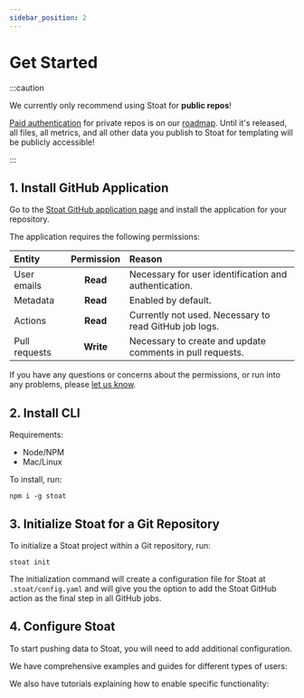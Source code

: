 ```yaml
---
sidebar_position: 2
---
```



# Get Started

:::caution

We currently only recommend using Stoat for **public repos**!

[Paid authentication](company/pricing) for private repos is on our [roadmap](company/roadmap). Until it's released,
all files, all metrics, and all other data you publish to Stoat for templating will be publicly accessible!

:::

## 1. Install GitHub Application

Go to the [Stoat GitHub application page](https://github.com/apps/stoat-app/) and install the application for your repository.

The application requires the following permissions:

| Entity | Permission | Reason |
| :--- | :---: | :--- |
| User emails | **Read** | Necessary for user identification and authentication. |
| Metadata | **Read** | Enabled by default. |
| Actions | **Read** | Currently not used. Necessary to read GitHub job logs. |
| Pull requests | **Write** | Necessary to create and update comments in pull requests. |

If you have any questions or concerns about the permissions, or run into any problems, please [let us know](company/contact-us).

## 2. Install CLI

Requirements:
- Node/NPM
- Mac/Linux

To install, run:
```
npm i -g stoat
```

## 3. Initialize Stoat for a Git Repository

To initialize a Stoat project within a Git repository, run:
```
stoat init
```

The initialization command will create a configuration file for Stoat at `.stoat/config.yaml` 
and will give you the option to add the Stoat GitHub action as the final step in all GitHub jobs.

## 4. Configure Stoat

To start pushing data to Stoat, you will need to add additional configuration.

We have comprehensive examples and guides for different types of users:
<PersonaList />

We also have tutorials explaining how to enable specific functionality:
<TutorialList />
